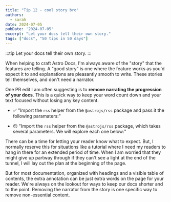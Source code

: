 ```yaml
---
title: "Tip 12 - cool story bro"
authors:
  - sarah
date: 2024-07-05
pubDate: '2024-07-05'
excerpt: "Let your docs tell their own story."
tags: ["docs", "50 tips in 50 days"]
---
```


:::tip
Let your docs tell their own story.
:::

When helping to craft Astro Docs, I'm always aware of the "story" that the features are telling. A "good story" is one where the feature works as you'd expect it to and explanations are pleasantly smooth to write. These stories tell themselves, and don't need a narrator.

One PR edit I am often suggesting is to **remove narrating the progression of your docs**. This is a quick way to keep your word count down and your text focused without losing any key content.

- ✅ "Import the `rss` helper from the `@astrojs/rss` package and pass it the following paramaters:"

- 😐 "Import the `rss` helper from the `@astrojs/rss` package, which takes several parameters. We will explore each one below:"

There can be a time for letting your reader know what to expect. But, I normally reserve this for situations like a tutorial where I need my readers to hang in there for an extended period of time. When I am worried that they might give up partway through if they can't see a light at the end of the tunnel, I will lay out the plan at the beginning of the page.

But for most documentation, organized with headings and a visible table of contents, the extra annotation can be just extra words on the page for your reader. We're always on the lookout for ways to keep our docs shorter and to the point. Removing the narrator from the story is one specific way to remove non-essential content.


<LinkCard title="See the whole list of tips!" href="/blog/50-docs-tips-in-50-days" />

